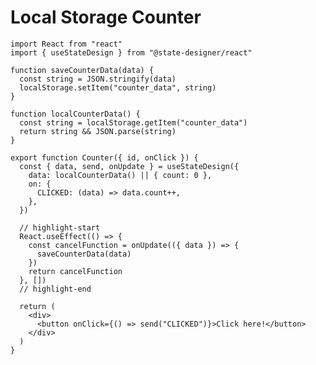 # Local Storage Counter

```tsx
import React from "react"
import { useStateDesign } from "@state-designer/react"

function saveCounterData(data) {
  const string = JSON.stringify(data)
  localStorage.setItem("counter_data", string)
}

function localCounterData() {
  const string = localStorage.getItem("counter_data")
  return string && JSON.parse(string)
}

export function Counter({ id, onClick }) {
  const { data, send, onUpdate } = useStateDesign({
    data: localCounterData() || { count: 0 },
    on: {
      CLICKED: (data) => data.count++,
    },
  })

  // highlight-start
  React.useEffect(() => {
    const cancelFunction = onUpdate(({ data }) => {
      saveCounterData(data)
    })
    return cancelFunction
  }, [])
  // highlight-end

  return (
    <div>
      <button onClick={() => send("CLICKED")}>Click here!</button>
    </div>
  )
}
```
